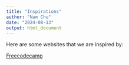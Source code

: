 ```yaml
---
title: "Inspirations"
author: "Nam Chu"
date: "2024-08-13"
output: html_document
---
```

Here are some websites that we are inspired by: 

[Freecodecamp](https://www.freecodecamp.org/learn/)

